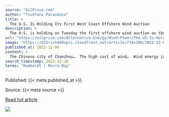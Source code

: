 ```yaml
---
source: "OilPrice.com"
author: "Tsvetana Paraskova"
title: >
  The U.S. Is Holding Its First West Coast Offshore Wind Auction
description: >
  The U.S. is holding on Tuesday the first offshore wind auction on the West Coast by offering development rights in waters off California as part of the Biden Administration’s push for jumpstarting offshore wind generation in the United States. The Bureau o…
url: "https://oilprice.com/Alternative-Energy/Wind-Power/The-US-Is-Holding-Its-First-West-Coast-Offshore-Wind-Auction.html"
image: "https://d32r1sh890xpii.cloudfront.net/article/718x300/2022-12-06_um85xzvg3v.jpg"
published_at: 2022-12-06
content: >
  The Chinese city of Chaozhou…  The high cost of wind…  Wind energy is supposed to…  By Tsvetana Paraskova - Dec 06, 2022, 10:00 AM CSTThe U.S. is holding on Tuesday the first offshore wind auction on… [+2109 chars]
search_timestamp: 2022-12-28
terms: "Humboldt | Morro Bay"
---
```



Published: {{< meta published_at >}}


Source: {{< meta source >}}


[Read full article]({{< meta url >}}){target='_blank'}



![](`r rmarkdown::metadata$image[1]`)
